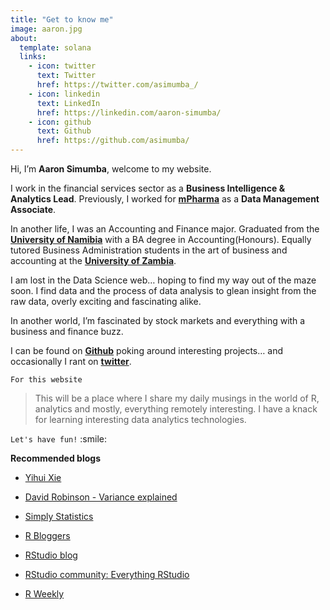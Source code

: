 ```yaml
---
title: "Get to know me"
image: aaron.jpg
about:
  template: solana
  links:
    - icon: twitter
      text: Twitter
      href: https://twitter.com/asimumba_/
    - icon: linkedin
      text: LinkedIn
      href: https://linkedin.com/aaron-simumba/
    - icon: github
      text: Github
      href: https://github.com/asimumba/
---
```


Hi, I'm **Aaron Simumba**, welcome to my website.

I work in the financial services sector as a **Business Intelligence & Analytics Lead**. Previously, I worked for [**mPharma**](https://www.mpharma.com/) as a **Data Management Associate**.

In another life, I was an Accounting and Finance major. Graduated from the [**University of Namibia**](http://unam.edu.na/) with a BA degree in Accounting(Honours). Equally tutored Business Administration students in the art of business and accounting at the [**University of Zambia**](https://www.unza.zm/).

I am lost in the Data Science web... hoping to find my way out of the maze soon. I find data and the process of data analysis to glean insight from the raw data, overly exciting and fascinating alike.

In another world, I'm fascinated by stock markets and everything with a business and finance buzz.

I can be found on [**Github**](https://github.com/asimumba/) poking around interesting projects... and occasionally I rant on [**twitter**](https://twitter.com/zedsamurai/).

`For this website`

> This will be a place where I share my daily musings in the world of R, analytics and mostly, everything remotely interesting. I have a knack for learning interesting data analytics technologies.

`Let's have fun!` :smile:

**Recommended blogs**

-   [Yihui Xie](https://yihui.name/en/)

-   [David Robinson - Variance explained](http://varianceexplained.org/)

-   [Simply Statistics](https://simplystatistics.org/)

-   [R Bloggers](https://www.r-bloggers.com/)

-   [RStudio blog](https://blog.rstudio.com/)

-   [RStudio community: Everything RStudio](https://community.rstudio.com/)

-   [R Weekly](https://rweekly.org/)
